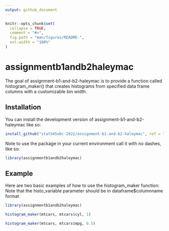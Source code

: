 ```yaml
---
output: github_document
---
```


<!-- README.md is generated from README.Rmd. Please edit that file -->

```r
knitr::opts_chunk$set(
  collapse = TRUE,
  comment = "#>",
  fig.path = "man/figures/README-",
  out.width = "100%"
)
```

# assignmentb1andb2haleymac

<!-- badges: start -->
<!-- badges: end -->

The goal of assignment-b1-and-b2-haleymac is to provide a function called histogram_maker() that creates histograms from specified data frame columns with a customizable bin width. 

## Installation

You can install the development version of assignment-b1-and-b2-haleymac like so:

``` r
install_github("stat545ubc-2022/assignment-b1-and-b2-haleymac", ref = "0.1.2")
```

Note to use the package in your current environment call it with no dashes, like so: 

``` r
library(assignmentb1andb2haleymac)
```

## Example

Here are two basic examples of how to use the histogram_maker function:
  Note that the histo_variable parameter should be in dataframe$columnname format

```r
library(assignmentb1andb2haleymac)

histogram_maker(mtcars, mtcars$cyl, 1)

histogram_maker(mtcars, mtcars$mpg, 0.5)
```

